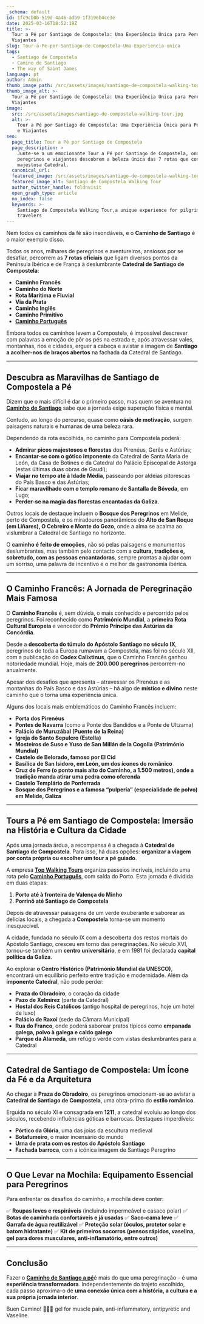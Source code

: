 ```yaml
---
_schema: default
id: 1fc9cb0b-519d-4a46-adb9-1f3196b4ce3e
date: 2025-03-16T18:52:19Z
title: >-
  Tour a Pé por Santiago de Compostela: Uma Experiência Única para Peregrinos e
  Viajantes
slug: Tour-a-Pe-por-Santiago-de-Compostela-Uma-Experiencia-unica
tags:
  - Santiago de Compostela
  - Camino de Santiago
  - The way of Saint James
language: pt
author: Admin
thumb_image_path: /src/assets/images/santiago-de-compostela-walking-tour.jpg
thumb_image_alt: >-
  Tour a Pé por Santiago de Compostela: Uma Experiência Única para Peregrinos e
  Viajantes
image:
  src: /src/assets/images/santiago-de-compostela-walking-tour.jpg
  alt: >-
    Tour a Pé por Santiago de Compostela: Uma Experiência Única para Peregrinos
    e Viajantes
seo:
  page_title: Tour a Pé por Santiago de Compostela
  page_description: >
    Junte-se a um emocionante Tour a Pé por Santiago de Compostela, onde
    peregrinos e viajantes descobrem a beleza única das 7 rotas que conduzem à
    majestosa Catedral. 
  canonical_url:
  featured_image: /src/assets/images/santiago-de-compostela-walking-tour.jpg
  featured_image_alt: Santiago de Compostela Walking Tour
  author_twitter_handle: foldnvisit
  open_graph_type: article
  no_index: false
  keywords: >-
    Santiago de Compostela Walking Tour,a unique experience for pilgrims and
    travelers
---
```

Nem todos os caminhos da fé são insondáveis, e o **Caminho de Santiago** é o maior exemplo disso.

Todos os anos, milhares de peregrinos e aventureiros, ansiosos por se desafiar, percorrem as **7 rotas oficiais** que ligam diversos pontos da Península Ibérica e de França à deslumbrante **Catedral de Santiago de Compostela**:

* **Caminho Francês**
* **Caminho do Norte**
* **Rota Marítima e Fluvial**
* **Via da Prata**
* **Caminho Inglês**
* **Caminho Primitivo**
* [**Caminho Português**](https://topwalkingtoursportugal.com/pt/tours/coastal-route-to-santiago-compostela-stage-1/)

Embora todos os caminhos levem a Compostela, é impossível descrever com palavras a emoção de pôr os pés na estrada e, após atravessar vales, montanhas, rios e cidades, erguer a cabeça e avistar a imagem de **Santiago a acolher-nos de braços abertos** na fachada da Catedral de Santiago.

---

## **Descubra as Maravilhas de Santiago de Compostela a Pé**

Dizem que o mais difícil é dar o primeiro passo, mas quem se aventura no [**Caminho de Santiago**](https://topwalkingtoursportugal.com/pt/tours/portuguese-central-camino-stage-1/) sabe que a jornada exige superação física e mental.

Contudo, ao longo do percurso, quase como **oásis de motivação**, surgem paisagens naturais e humanas de uma beleza rara.

Dependendo da rota escolhida, no caminho para Compostela poderá:

* **Admirar picos majestosos e florestas** dos Pirenéus, Gerês e Astúrias;
* **Encantar-se com o gótico imponente** da Catedral de Santa Maria de León, da Casa de Botines e da Catedral do Palácio Episcopal de Astorga (estas últimas duas obras de Gaudí);
* **Viajar no tempo até à Idade Média**, passeando por aldeias pitorescas do País Basco e das Astúrias;
* **Ficar maravilhado com o templo romano de Santalla de Bóveda**, em Lugo;
* **Perder-se na magia das florestas encantadas da Galiza**.

Outros locais de destaque incluem o **Bosque dos Peregrinos** em Melide, perto de Compostela, e os miradouros panorâmicos do **Alto de San Roque (em Liñares), O Cebreiro e Monte do Gozo**, onde a alma se acalma ao vislumbrar a Catedral de Santiago no horizonte.

O **caminho é feito de emoções**, não só pelas paisagens e monumentos deslumbrantes, mas também pelo contacto com a **cultura, tradições e, sobretudo, com as pessoas encantadoras**, sempre prontas a ajudar com um sorriso, uma palavra de incentivo e o melhor da gastronomia ibérica.

---

## **O Caminho Francês: A Jornada de Peregrinação Mais Famosa**

O **Caminho Francês** é, sem dúvida, o mais conhecido e percorrido pelos peregrinos. Foi reconhecido como **Património Mundial**, a **primeira Rota Cultural Europeia** e vencedor do **Prémio Príncipe das Astúrias da Concórdia**.

Desde a **descoberta do túmulo do Apóstolo Santiago no século IX**, peregrinos de toda a Europa rumavam a Compostela, mas foi no século XII, com a publicação do **Codex Calixtinus**, que o Caminho Francês ganhou notoriedade mundial. Hoje, mais de **200\.000 peregrinos** percorrem-no anualmente.

Apesar dos desafios que apresenta – atravessar os Pirenéus e as montanhas do País Basco e das Astúrias – há algo de **místico e divino** neste caminho que o torna uma experiência única.

Alguns dos locais mais emblemáticos do Caminho Francês incluem:

* **Porta dos Pirenéus**
* **Pontes de Navarra** (como a Ponte dos Bandidos e a Ponte de Ultzama)
* **Palácio de Muruzábal (Puente de la Reina)**
* **Igreja do Santo Sepulcro (Estella)**
* **Mosteiros de Suso e Yuso de San Millán de la Cogolla (Património Mundial)**
* **Castelo de Belorado, famoso por El Cid**
* **Basílica de San Isidoro, em León, um dos ícones do românico**
* **Cruz de Ferro (o ponto mais alto do Caminho, a 1.500 metros), onde a tradição manda atirar uma pedra como oferenda**
* **Castelo Templário de Ponferrada**
* **Bosque dos Peregrinos e a famosa “pulpería” (especialidade de polvo) em Melide, Galiza**

---

## **Tours a Pé em Santiago de Compostela: Imersão na História e Cultura da Cidade**

Após uma jornada árdua, a recompensa é a chegada à **Catedral de Santiago de Compostela**. Para isso, há duas opções: **organizar a viagem por conta própria ou escolher um tour a pé guiado**.

A empresa [**Top Walking Tours**](https://topwalkingtoursportugal.com/pt/) organiza passeios incríveis, incluindo uma rota pelo [**Caminho Português**](https://topwalkingtoursportugal.com/pt/tours/coastal-route-to-santiago-compostela-stage-2/), com saída do Porto. Esta jornada é dividida em duas etapas:

1. **Porto até à fronteira de Valença do Minho**
2. **Porrinõ até Santiago de Compostela**

Depois de atravessar paisagens de um verde exuberante e saborear as delícias locais, a chegada a **Compostela** torna-se um momento inesquecível.

A cidade, fundada no século IX com a descoberta dos restos mortais do Apóstolo Santiago, cresceu em torno das peregrinações. No século XVI, tornou-se também um **centro universitário**, e em 1981 foi declarada **capital política da Galiza**.

Ao explorar **o Centro Histórico (Património Mundial da UNESCO)**, encontrará um equilíbrio perfeito entre tradição e modernidade. Além da **imponente Catedral**, não pode perder:

* **Praza do Obradoiro**, o coração da cidade
* **Pazo de Xelmírez** (parte da Catedral)
* **Hostal dos Reis Católicos** (antigo hospital de peregrinos, hoje um hotel de luxo)
* **Palácio de Raxoi** (sede da Câmara Municipal)
* **Rua do Franco**, onde poderá saborear pratos típicos como **empanada galega, polvo à galega e caldo galego**
* **Parque da Alameda**, um refúgio verde com vistas deslumbrantes para a Catedral

---

## **Catedral de Santiago de Compostela: Um Ícone da Fé e da Arquitetura**

Ao chegar à **Praza do Obradoiro**, os peregrinos emocionam-se ao avistar a **Catedral de Santiago de Compostela**, uma obra-prima do **estilo românico**.

Erguida no século XI e consagrada em **1211**, a catedral evoluiu ao longo dos séculos, recebendo influências góticas e barrocas. Destaques imperdíveis:

* **Pórtico da Glória**, uma das joias da escultura medieval
* **Botafumeiro**, o maior incensário do mundo
* **Urna de prata com os restos do Apóstolo Santiago**
* **Fachada barroca**, com a icónica imagem de Santiago Peregrino

---

## **O Que Levar na Mochila: Equipamento Essencial para Peregrinos**

Para enfrentar os desafios do caminho, a mochila deve conter:

✅ **Roupas leves e respiráveis** (incluindo impermeável e casaco polar)
✅ **Botas de caminhada confortáveis e já usadas**
✅ **Saco-cama leve**
✅ **Garrafa de água reutilizável**
✅ **Proteção solar (óculos, protetor solar e batom hidratante)**
✅ **Kit de primeiros socorros (pensos rápidos, vaselina, gel para dores musculares, anti-inflamatório, entre outros)**

---

## **Conclusão**

Fazer o [**Caminho de Santiago a pé**](https://topwalkingtoursportugal.com/pt/tours/portuguese-central-camino-stage-2/)é mais do que uma peregrinação – é uma **experiência transformadora**. Independentemente do trajeto escolhido, cada passo aproxima-o de **uma conexão única com a história, a cultura e a sua própria jornada interior**.

Buen Camino! 🚶‍♂️✨
gel for muscle pain, anti-inflammatory, antipyretic and Vaseline.